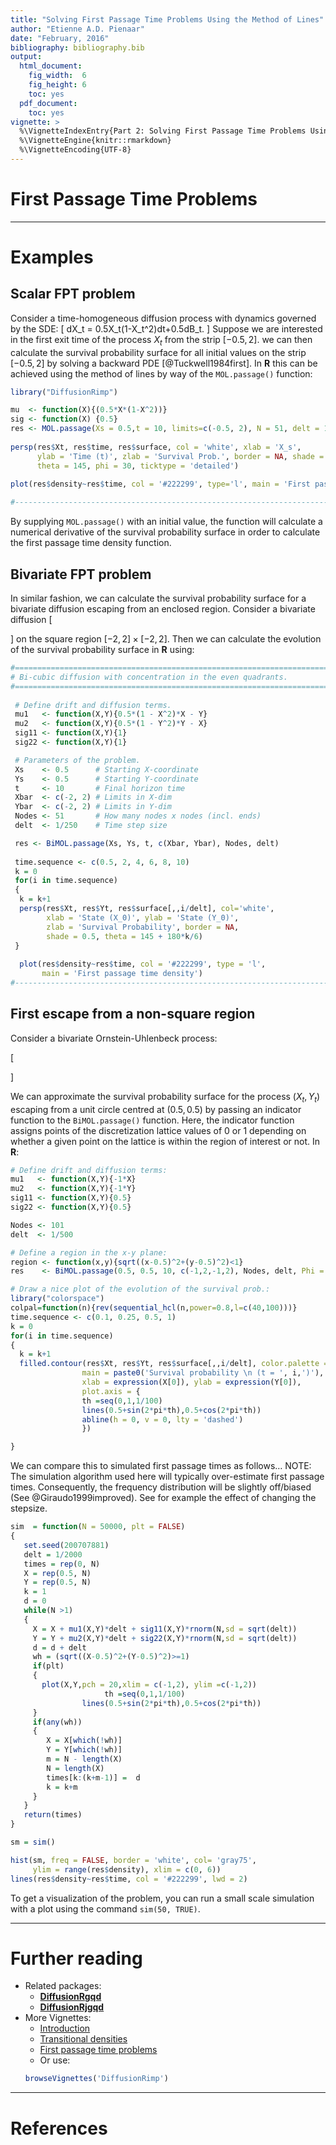 ```yaml
---
title: "Solving First Passage Time Problems Using the Method of Lines"
author: "Etienne A.D. Pienaar"
date: "February, 2016"
bibliography: bibliography.bib
output:
  html_document:
    fig_width:  6
    fig_height: 6
    toc: yes
  pdf_document:
    toc: yes
vignette: >
  %\VignetteIndexEntry{Part 2: Solving First Passage Time Problems Using the Method of Lines}
  %\VignetteEngine{knitr::rmarkdown}
  %\VignetteEncoding{UTF-8}
---
```


# First Passage Time Problems

--------

# Examples

## Scalar FPT problem
Consider a time-homogeneous diffusion process with dynamics governed by the SDE:
\[
dX_t = 0.5X_t(1-X_t^2)dt+0.5dB_t. 
\]
Suppose we are interested in the first exit time of the process $X_t$ from the strip $[-0.5,2]$. we can then calculate the survival probability surface for all initial values on the strip $[-0.5,2]$ by solving a backward PDE [@Tuckwell1984first]. In __R__ this can be achieved using the method of lines by way of the `MOL.passage()` function:

```r
library("DiffusionRimp")

mu  <- function(X){(0.5*X*(1-X^2))}
sig <- function(X) {0.5}
res <- MOL.passage(Xs = 0.5,t = 10, limits=c(-0.5, 2), N = 51, delt = 1/250)
  
persp(res$Xt, res$time, res$surface, col = 'white', xlab = 'X_s',
      ylab = 'Time (t)', zlab = 'Survival Prob.', border = NA, shade = 0.5,
      theta = 145, phi = 30, ticktype = 'detailed')
  
plot(res$density~res$time, col = '#222299', type='l', main = 'First passage time density')

#-------------------------------------------------------------------------------
```
By supplying `MOL.passage()` with an initial value, the function will calculate a numerical derivative of the survival probability surface in order to calculate the first passage time density function. 

## Bivariate FPT problem
In similar fashion, we can calculate the survival probability surface for a bivariate diffusion escaping from an enclosed region. Consider a bivariate diffusion 
\[
\begin{aligned}
dX_t &=[0.5X_t(1 -X_t^2)+Y_t]dt + dB_t^{(1)}\\
dY_t &=[0.5Y_t(1 -Y_t^2)-X_t]dt + dB_t^{(2)}\\
\end{aligned}
\]
on the square region $[-2, 2]\times [-2, 2]$. Then we can calculate the evolution of the survival probability surface in __R__ using:

```r
#===============================================================================
# Bi-cubic diffusion with concentration in the even quadrants.
#===============================================================================
 
 # Define drift and diffusion terms.
 mu1   <- function(X,Y){0.5*(1 - X^2)*X - Y}
 mu2   <- function(X,Y){0.5*(1 - Y^2)*Y - X}
 sig11 <- function(X,Y){1}
 sig22 <- function(X,Y){1}

 # Parameters of the problem.
 Xs    <- 0.5      # Starting X-coordinate
 Ys    <- 0.5      # Starting Y-coordinate
 t     <- 10       # Final horizon time
 Xbar  <- c(-2, 2) # Limits in X-dim
 Ybar  <- c(-2, 2) # Limits in Y-dim
 Nodes <- 51       # How many nodes x nodes (incl. ends)
 delt  <- 1/250    # Time step size

 res <- BiMOL.passage(Xs, Ys, t, c(Xbar, Ybar), Nodes, delt)
 
 time.sequence <- c(0.5, 2, 4, 6, 8, 10)
 k = 0
 for(i in time.sequence)
 {
  k = k+1
  persp(res$Xt, res$Yt, res$surface[,,i/delt], col='white',
        xlab = 'State (X_0)', ylab = 'State (Y_0)', 
        zlab = 'Survival Probability', border = NA, 
        shade = 0.5, theta = 145 + 180*k/6)
 }
 
  plot(res$density~res$time, col = '#222299', type = 'l',
       main = 'First passage time density')
#-------------------------------------------------------------------------------
```

## First escape from a non-square region

Consider a bivariate Ornstein-Uhlenbeck process:

\[
\begin{aligned}
dX_t &=[0.5X_t(1 -X_t^2)+Y_t]dt + dB_t^{(1)}\\
dY_t &=[0.5Y_t(1 -Y_t^2)-X_t]dt + dB_t^{(2)}.\\
\end{aligned}
\]

We can approximate the survival probability surface for the process $(X_t,Y_t)$ escaping from a unit circle centred at $(0.5,0.5)$ by passing an indicator function to the `BiMOL.passage()` function. Here, the indicator function assigns points of the discretization lattice values of 0 or 1 depending on whether a given point on the lattice is within the region of interest or not. In __R__:

```r
# Define drift and diffusion terms:
mu1   <- function(X,Y){-1*X}
mu2   <- function(X,Y){-1*Y}
sig11 <- function(X,Y){0.5}
sig22 <- function(X,Y){0.5}

Nodes <- 101
delt  <- 1/500

# Define a region in the x-y plane:
region <- function(x,y){sqrt((x-0.5)^2+(y-0.5)^2)<1}
res    <- BiMOL.passage(0.5, 0.5, 10, c(-1,2,-1,2), Nodes, delt, Phi = region)

# Draw a nice plot of the evolution of the survival prob.:
library("colorspace")
colpal=function(n){rev(sequential_hcl(n,power=0.8,l=c(40,100)))}
time.sequence <- c(0.1, 0.25, 0.5, 1)
k = 0
for(i in time.sequence)
{
  k = k+1
  filled.contour(res$Xt, res$Yt, res$surface[,,i/delt], color.palette = colpal,
                main = paste0('Survival probability \n (t = ', i,')'),
                xlab = expression(X[0]), ylab = expression(Y[0]),
                plot.axis = {
                th =seq(0,1,1/100)
                lines(0.5+sin(2*pi*th),0.5+cos(2*pi*th))
                abline(h = 0, v = 0, lty = 'dashed')
                })

}

```

We can compare this to simulated first passage times as follows... NOTE: The simulation algorithm used here will typically over-estimate first passage times. Consequently, the frequency distribution  will be slightly off/biased (See @Giraudo1999improved). See for example the effect of changing the stepsize. 

```r
sim  = function(N = 50000, plt = FALSE)
{
   set.seed(200707881)
   delt = 1/2000
   times = rep(0, N)
   X = rep(0.5, N)
   Y = rep(0.5, N)
   k = 1
   d = 0
   while(N >1)
   {
     X = X + mu1(X,Y)*delt + sig11(X,Y)*rnorm(N,sd = sqrt(delt))
     Y = Y + mu2(X,Y)*delt + sig22(X,Y)*rnorm(N,sd = sqrt(delt))
     d = d + delt
     wh = (sqrt((X-0.5)^2+(Y-0.5)^2)>=1)
     if(plt)
     {
       plot(X,Y,pch = 20,xlim = c(-1,2), ylim =c(-1,2))
                     th =seq(0,1,1/100)
                lines(0.5+sin(2*pi*th),0.5+cos(2*pi*th))
     }
     if(any(wh))
     {
        X = X[which(!wh)]
        Y = Y[which(!wh)]
        m = N - length(X)
        N = length(X)
        times[k:(k+m-1)] =  d
        k = k+m
     }
   }
   return(times)
}

sm = sim()

hist(sm, freq = FALSE, border = 'white', col= 'gray75',
     ylim = range(res$density), xlim = c(0, 6))
lines(res$density~res$time, col = '#222299', lwd = 2)
```

To get a visualization of the problem, you can run a small scale simulation with a plot using the command `sim(50, TRUE)`.

--------

# Further reading
* Related packages:
    + [__DiffusionRgqd__](https://cran.r-project.org/package=DiffusionRgqd)
    + [__DiffusionRjgqd__](https://cran.r-project.org/package=DiffusionRjgqd)
* More Vignettes:
    + [Introduction](Part_1_Introduction.html)
    + [Transitional densities](Part_2_Transition_Densities.html)
    + [First passage time problems](Part_3_First_Passage_Times.html)
    + Or use:
```r
browseVignettes('DiffusionRimp')
```

--------

# References



